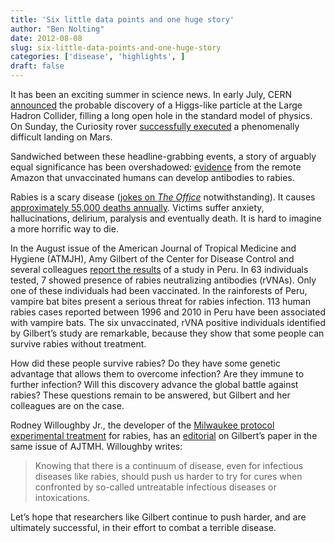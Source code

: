 ```yaml
---
title: 'Six little data points and one huge story'
author: "Ben Nolting"
date: 2012-08-08
slug: six-little-data-points-and-one-huge-story
categories: ['disease', 'highlights', ]
draft: false
---
```


It has been an exciting summer in science news. In early July, CERN [announced](http://www.guardian.co.uk/science/2012/jul/04/higgs-boson-cern-scientists-discover) the probable discovery of a Higgs-like particle at the Large Hadron Collider, filling a long open hole in the standard model of physics. On Sunday, the Curiosity rover [successfully executed](http://www.guardian.co.uk/science/2012/aug/06/mars-curiosity-rover-nasa-perfect-landing) a phenomenally difficult landing on Mars. 

Sandwiched between these headline-grabbing events, a story of arguably equal significance has been overshadowed: [evidence](http://www.ajtmh.org/content/87/2/206.full) from the remote Amazon that unvaccinated humans can develop antibodies to rabies.

Rabies is a scary disease ([jokes on _The Office_](http://en.wikipedia.org/wiki/Fun_Run) notwithstanding). It causes [approximately 55,000 deaths annually](http://en.wikipedia.org/wiki/Prevalence_of_rabies). Victims suffer anxiety, hallucinations, delirium, paralysis and eventually death. It is hard to imagine a more horrific way to die. 

In the August issue of the American Journal of Tropical Medicine and Hygiene (ATMJH), Amy Gilbert of the Center for Disease Control and several colleagues [report the results](http://www.ajtmh.org/content/87/2/206.full) of a study in Peru. In 63 individuals tested, 7 showed presence of rabies neutralizing antibodies (rVNAs). Only one of these individuals had been vaccinated. In the rainforests of Peru, vampire bat bites present a serious threat for rabies infection. 113 human rabies cases reported between 1996 and 2010 in Peru have been associated with vampire bats. The six unvaccinated, rVNA positive individuals identified by Gilbert’s study are remarkable, because they show that some people can survive rabies without treatment. 

How did these people survive rabies? Do they have some genetic advantage that allows them to overcome infection? Are they immune to further infection? Will this discovery advance the global battle against rabies? These questions remain to be answered, but Gilbert and her colleagues are on the case. 

Rodney Willoughby Jr., the developer of the [Milwaukee protocol experimental treatment](http://en.wikipedia.org/wiki/Milwaukee_protocol) for rabies, has an [editorial](http://www.ajtmh.org/content/87/2/205.full) on Gilbert’s paper in the same issue of AJTMH. Willoughby writes:

>Knowing that there is a continuum of disease, even for infectious diseases like rabies, should push us harder to try for cures when confronted by so-called untreatable infectious diseases or intoxications. 

Let’s hope that researchers like Gilbert continue to push harder, and are ultimately successful, in their effort to combat a terrible disease.